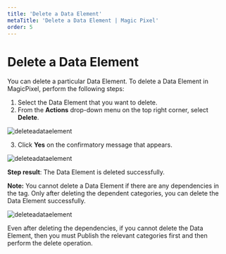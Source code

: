 ---
title: 'Delete a Data Element'
metaTitle: 'Delete a Data Element | Magic Pixel'
order: 5
---

# Delete a Data Element

You can delete a particular Data Element.
To delete a Data Element in MagicPixel, perform the following steps:

1.	Select the Data Element that you want to delete.
2.	From the **Actions** drop-down menu on the top right corner, select **Delete**.

![deleteadataelement](/images/dataelementsimages/deleteadataelement.png)

3.	Click **Yes** on the confirmatory message that appears.

![deleteadataelement](/images/dataelementsimages/deleteconfirmatory.png)

**Step result**: The Data Element is deleted successfully.

**Note:** You cannot delete a Data Element if there are any dependencies in the tag. Only after deleting the dependent categories, you can delete the Data Element successfully. 

![deleteadataelement](/images/dataelementsimages/deletedependencies.png)

Even after deleting the dependencies, if you cannot delete the Data Element, then you must Publish the relevant categories first and then perform the delete operation.
